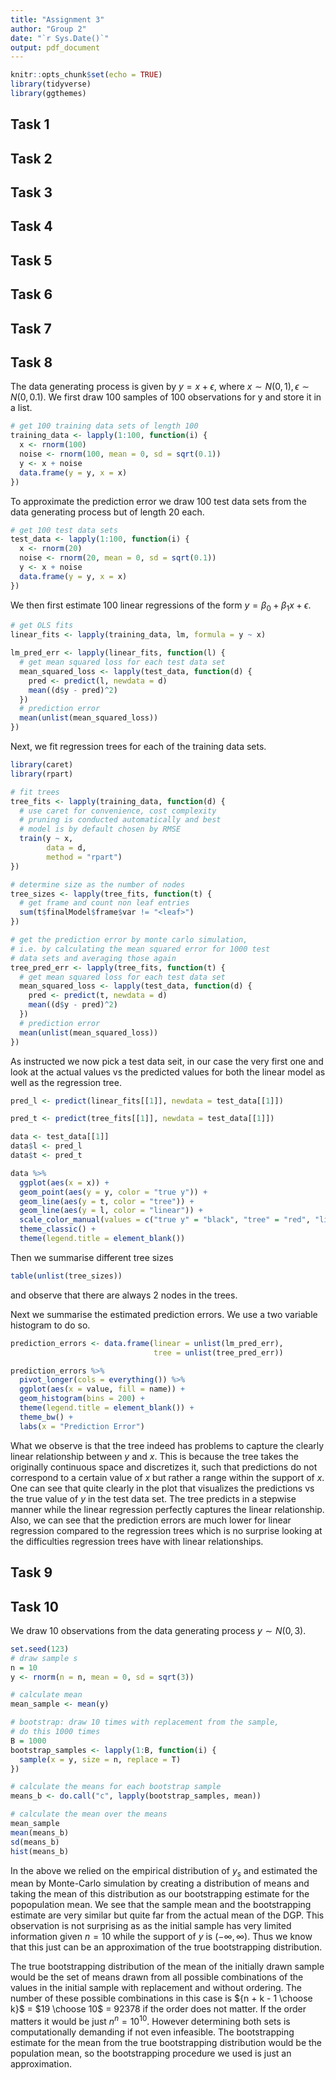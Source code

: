 ```yaml
---
title: "Assignment 3"
author: "Group 2"
date: "`r Sys.Date()`"
output: pdf_document
---
```


```r
knitr::opts_chunk$set(echo = TRUE)
library(tidyverse)
library(ggthemes)
```



## Task 1

## Task 2

## Task 3

## Task 4

## Task 5

## Task 6

## Task 7

## Task 8

The data generating process is given by $y = x + \epsilon$, where $x \sim N(0, 1), \epsilon \sim N(0, 0.1)$. We first draw 100 samples of 100 observations for y and store it in a list. 

```r
# get 100 training data sets of length 100
training_data <- lapply(1:100, function(i) {
  x <- rnorm(100)
  noise <- rnorm(100, mean = 0, sd = sqrt(0.1))
  y <- x + noise
  data.frame(y = y, x = x)
})
```

To approximate the prediction error we draw 100 test data sets from the data generating process but of length 20 each. 

```r
# get 100 test data sets
test_data <- lapply(1:100, function(i) {
  x <- rnorm(20)
  noise <- rnorm(20, mean = 0, sd = sqrt(0.1))
  y <- x + noise
  data.frame(y = y, x = x)
})
```

We then first estimate 100 linear regressions of the form $y = \beta_0 + \beta_1 x + \epsilon$. 

```r
# get OLS fits
linear_fits <- lapply(training_data, lm, formula = y ~ x)

lm_pred_err <- lapply(linear_fits, function(l) {
  # get mean squared loss for each test data set
  mean_squared_loss <- lapply(test_data, function(d) {
    pred <- predict(l, newdata = d)
    mean((d$y - pred)^2)
  })
  # prediction error
  mean(unlist(mean_squared_loss))
})

```

Next, we fit regression trees for each of the training data sets. 

```r
library(caret)
library(rpart)

# fit trees
tree_fits <- lapply(training_data, function(d) {
  # use caret for convenience, cost complexity
  # pruning is conducted automatically and best 
  # model is by default chosen by RMSE
  train(y ~ x, 
        data = d, 
        method = "rpart")
})

# determine size as the number of nodes
tree_sizes <- lapply(tree_fits, function(t) {
  # get frame and count non leaf entries
  sum(t$finalModel$frame$var != "<leaf>")
})

# get the prediction error by monte carlo simulation, 
# i.e. by calculating the mean squared error for 1000 test 
# data sets and averaging those again
tree_pred_err <- lapply(tree_fits, function(t) {
  # get mean squared loss for each test data set
  mean_squared_loss <- lapply(test_data, function(d) {
    pred <- predict(t, newdata = d)
    mean((d$y - pred)^2)
  })
  # prediction error
  mean(unlist(mean_squared_loss))
})
```
As instructed we now pick a test data seit, in our case the very first one and look at the actual values vs the predicted values for both the linear model as well as the regression tree.

```r
pred_l <- predict(linear_fits[[1]], newdata = test_data[[1]])

pred_t <- predict(tree_fits[[1]], newdata = test_data[[1]])

data <- test_data[[1]]
data$l <- pred_l 
data$t <- pred_t

data %>% 
  ggplot(aes(x = x)) +
  geom_point(aes(y = y, color = "true y")) +
  geom_line(aes(y = t, color = "tree")) +
  geom_line(aes(y = l, color = "linear")) +
  scale_color_manual(values = c("true y" = "black", "tree" = "red", "linear" = "green")) + 
  theme_classic() +
  theme(legend.title = element_blank())
```


Then we summarise different tree sizes

```r
table(unlist(tree_sizes))
```
and observe that there are always 2 nodes in the trees. 

Next we summarise the estimated prediction errors. We use a two variable histogram to do so. 

```r
prediction_errors <- data.frame(linear = unlist(lm_pred_err), 
                                tree = unlist(tree_pred_err))

prediction_errors %>% 
  pivot_longer(cols = everything()) %>% 
  ggplot(aes(x = value, fill = name)) +
  geom_histogram(bins = 200) +
  theme(legend.title = element_blank()) +
  theme_bw() +
  labs(x = "Prediction Error")
```
What we observe is that the tree indeed has problems to capture the clearly linear relationship between $y$ and $x$. This is because the tree takes the originally continuous space and discretizes it, such that predictions do not correspond to a certain value of $x$ but rather a range within the support of $x$. One can see that quite clearly in the plot that visualizes the predictions vs the true value of $y$ in the test data set. The tree predicts in a stepwise manner while the linear regression perfectly captures the linear relationship. Also, we can see that the prediction errors are much lower for linear regression compared to the regression trees which is no surprise looking at the difficulties regression trees have with linear relationships.

## Task 9

## Task 10

We draw 10 observations from the data generating process $y \sim N(0, 3)$. 

```r
set.seed(123)
# draw sample s
n = 10
y <- rnorm(n = n, mean = 0, sd = sqrt(3))

# calculate mean
mean_sample <- mean(y)

# bootstrap: draw 10 times with replacement from the sample,
# do this 1000 times
B = 1000
bootstrap_samples <- lapply(1:B, function(i) {
  sample(x = y, size = n, replace = T)
})

# calculate the means for each bootstrap sample
means_b <- do.call("c", lapply(bootstrap_samples, mean))

# calculate the mean over the means
mean_sample
mean(means_b)
sd(means_b)
hist(means_b)
```

In the above we relied on the empirical distribution of $y_s$ and estimated the mean by Monte-Carlo simulation by creating a distribution of means and taking the mean of this distribution as our bootstrapping estimate for the popopulation mean. We see that the sample mean and the bootstrapping estimate are very similar but quite far from the actual mean of the DGP. This observation is not surprising as as the initial sample has very limited information given $n = 10$ while the support of $y$ is $(-\infty, \infty)$. Thus we know that this just can be an approximation of the true bootstrapping distribution. 

The true bootstrapping distribution of the mean of the initially drawn sample would be the set of means drawn from all possible combinations of the values in the initial sample with replacement and without ordering. The number of these possible combinations in this case is ${n + k - 1 \choose k}$ $=$ $19 \choose 10$ $=$ $92378$ if the order does not matter. If the order matters it would be just $n^n = 10^{10}$. However determining both sets is computationally demanding if not even infeasible. The bootstrapping estimate for the mean from the true bootstrapping distribution would be the population mean, so the bootstrapping procedure we used is just an approximation.  




